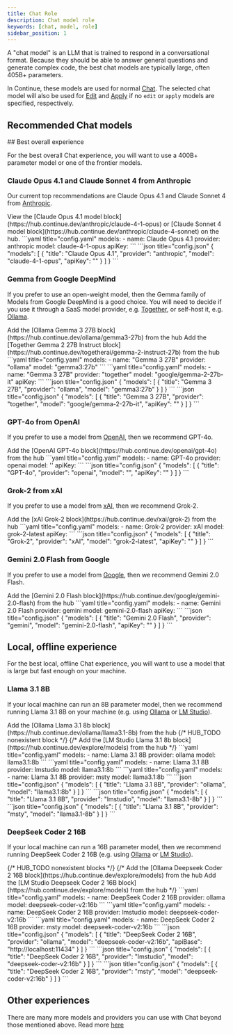 ```yaml
---
title: Chat Role
description: Chat model role
keywords: [chat, model, role]
sidebar_position: 1
---
```




A "chat model" is an LLM that is trained to respond in a conversational format. Because they should be able to answer general questions and generate complex code, the best chat models are typically large, often 405B+ parameters.

In Continue, these models are used for normal [Chat](../../features/chat/quick-start). The selected chat model will also be used for [Edit](../../features/edit/quick-start) and [Apply](./apply.mdx) if no `edit` or `apply` models are specified, respectively.

## Recommended Chat models

<ModelRecommendations role="chat_edit" />
## Best overall experience

For the best overall Chat experience, you will want to use a 400B+ parameter model or one of the frontier models.

### Claude Opus 4.1 and Claude Sonnet 4 from Anthropic

Our current top recommendations are Claude Opus 4.1 and Claude Sonnet 4 from [Anthropic](../model-providers/top-level/anthropic).

<Tabs>
  <Tab title="Hub">
  View the [Claude Opus 4.1 model block](https://hub.continue.dev/anthropic/claude-4-1-opus) or [Claude Sonnet 4 model block](https://hub.continue.dev/anthropic/claude-4-sonnet) on the hub.
  </Tab>
  <Tab title="YAML">
  ```yaml title="config.yaml"
  models:
    - name: Claude Opus 4.1
      provider: anthropic
      model: claude-4-1-opus
      apiKey: <YOUR_ANTHROPIC_API_KEY>
  ```
  </Tab>
  <Tab title="JSON">
  ```json title="config.json"
  {
    "models": [
      {
        "title": "Claude Opus 4.1",
        "provider": "anthropic",
        "model": "claude-4-1-opus",
        "apiKey": "<YOUR_ANTHROPIC_API_KEY>"
      }
    ]
  }
  ```
  </Tab>
</Tabs>

### Gemma from Google DeepMind

If you prefer to use an open-weight model, then the Gemma family of Models from Google DeepMind is a good choice. You will need to decide if you use it through a SaaS model provider, e.g. [Together](../model-providers/more/together), or self-host it, e.g. [Ollama](../model-providers/top-level/ollama).

<Tabs>
  <Tab title="Hub">
    <Tabs>
        <Tab title="Ollama">
        Add the [Ollama Gemma 3 27B block](https://hub.continue.dev/ollama/gemma3-27b) from the hub
        </Tab>
        <Tab title="Together">
        Add the [Together Gemma 2 27B Instruct block](https://hub.continue.dev/togetherai/gemma-2-instruct-27b) from the hub
        </Tab>
    </Tabs>
  </Tab>
  <Tab title="YAML">
    <Tabs>
        <Tab title="Ollama">
        ```yaml title="config.yaml"
        models:
          - name: "Gemma 3 27B"
            provider: "ollama"
            model: "gemma3:27b"
        ```
        </Tab>
        <Tab title="Together">
        ```yaml title="config.yaml"
        models:
          - name: "Gemma 3 27B"
            provider: "together"
            model: "google/gemma-2-27b-it"
            apiKey: <YOUR_TOGETHER_API_KEY>
        ```
        </Tab>
    </Tabs>
  </Tab>
  <Tab title="JSON">
    <Tabs>
        <Tab title="Ollama">
        ```json title="config.json"
        {
          "models": [
            {
              "title": "Gemma 3 27B",
              "provider": "ollama",
              "model": "gemma3:27b"
            }
          ]
        }
        ```
        </Tab>
        <Tab title="Together">
        ```json title="config.json"
        {
          "models": [
            {
              "title": "Gemma 3 27B",
              "provider": "together",
              "model": "google/gemma-2-27b-it",
              "apiKey": "<YOUR_TOGETHER_API_KEY>"
            }
          ]
        }
        ```
        </Tab>
    </Tabs>
  </Tab>
</Tabs>

### GPT-4o from OpenAI

If you prefer to use a model from [OpenAI](../model-providers/top-level/openai), then we recommend GPT-4o.

<Tabs>
    <Tab title="Hub">
    Add the [OpenAI GPT-4o block](https://hub.continue.dev/openai/gpt-4o) from the hub
    </Tab>
  <Tab title="YAML">
  ```yaml title="config.yaml"
  models:
    - name: GPT-4o
      provider: openai
      model: ''
      apiKey: <YOUR_OPENAI_API_KEY>
  ```
  </Tab>
  <Tab title="JSON">
  ```json title="config.json"
  {
    "models": [
      {
        "title": "GPT-4o",
        "provider": "openai",
        "model": "",
        "apiKey": "<YOUR_OPENAI_API_KEY>"
      }
    ]
  }
  ```
  </Tab>
</Tabs>

### Grok-2 from xAI

If you prefer to use a model from [xAI](../model-providers/more/xAI), then we recommend Grok-2.

<Tabs>
    <Tab title="Hub">
    Add the [xAI Grok-2 block](https://hub.continue.dev/xai/grok-2) from the hub
    </Tab>
  <Tab title="YAML">
  ```yaml title="config.yaml"
  models:
    - name: Grok-2
      provider: xAI
      model: grok-2-latest
      apiKey: <YOUR_XAI_API_KEY>
  ```
  </Tab>
  <Tab title="JSON">
  ```json title="config.json"
  {
    "models": [
      {
        "title": "Grok-2",
        "provider": "xAI",
        "model": "grok-2-latest",
        "apiKey": "<YOUR_XAI_API_KEY>"
      }
    ]
  }
  ```
  </Tab>
</Tabs>

### Gemini 2.0 Flash from Google

If you prefer to use a model from [Google](../model-providers/top-level/gemini), then we recommend Gemini 2.0 Flash.

<Tabs>
    <Tab title="Hub">
    Add the [Gemini 2.0 Flash block](https://hub.continue.dev/google/gemini-2.0-flash) from the hub
    </Tab>
  <Tab title="YAML">
  ```yaml title="config.yaml"
  models:
    - name: Gemini 2.0 Flash
      provider: gemini
      model: gemini-2.0-flash
      apiKey: <YOUR_GEMINI_API_KEY>
  ```
  </Tab>
  <Tab title="JSON">
  ```json title="config.json"
  {
    "models": [
      {
        "title": "Gemini 2.0 Flash",
        "provider": "gemini",
        "model": "gemini-2.0-flash",
        "apiKey": "<YOUR_GEMINI_API_KEY>"
      }
    ]
  }
  ```
  </Tab>
</Tabs>

## Local, offline experience

For the best local, offline Chat experience, you will want to use a model that is large but fast enough on your machine.

### Llama 3.1 8B

If your local machine can run an 8B parameter model, then we recommend running Llama 3.1 8B on your machine (e.g. using [Ollama](../model-providers/top-level/ollama) or [LM Studio](../model-providers/top-level/lmstudio)).

<Tabs>
  <Tab title="Hub">
    <Tabs>
        <Tab title="Ollama">
    Add the [Ollama Llama 3.1 8b block](https://hub.continue.dev/ollama/llama3.1-8b) from the hub
    </Tab>
    {/* HUB_TODO nonexistent block */}
    {/* <Tab title="LM Studio">
    Add the [LM Studio Llama 3.1 8b block](https://hub.continue.dev/explore/models) from the hub
    </Tab> */}
    </Tabs>
  </Tab>
  <Tab title="YAML">
    <Tabs>
      <Tab title="Ollama">
      ```yaml title="config.yaml"
      models:
        - name: Llama 3.1 8B
          provider: ollama
          model: llama3.1:8b
      ```
      </Tab>
      <Tab title="LM Studio">
      ```yaml title="config.yaml"
      models:
        - name: Llama 3.1 8B
          provider: lmstudio
          model: llama3.1:8b
      ```
      </Tab>
      <Tab title="Msty">
      ```yaml title="config.yaml"
      models:
        - name: Llama 3.1 8B
          provider: msty
          model: llama3.1:8b
      ```
      </Tab>
    </Tabs>
  </Tab>
  <Tab title="JSON">
    <Tabs>
      <Tab title="Ollama">
      ```json title="config.json"
      {
        "models": [
          {
            "title": "Llama 3.1 8B",
            "provider": "ollama",
            "model": "llama3.1:8b"
          }
        ]
      }
      ```
      </Tab>
      <Tab title="LM Studio">
      ```json title="config.json"
      {
        "models": [
          {
            "title": "Llama 3.1 8B",
            "provider": "lmstudio",
            "model": "llama3.1-8b"
          }
        ]
      }
      ```
      </Tab>
      <Tab title="Msty">
      ```json title="config.json"
      {
        "models": [
          {
            "title": "Llama 3.1 8B",
            "provider": "msty",
            "model": "llama3.1-8b"
          }
        ]
      }
      ```
      </Tab>
    </Tabs>
  </Tab>
</Tabs>

### DeepSeek Coder 2 16B

If your local machine can run a 16B parameter model, then we recommend running DeepSeek Coder 2 16B (e.g. using [Ollama](../model-providers/top-level/ollama) or [LM Studio](../model-providers/top-level/lmstudio)).

<Tabs>
  {/* HUB_TODO nonexistent blocks */}
  {/* <Tab title="Hub">
    <Tabs>
    <Tab title="Ollama">
    Add the [Ollama Deepseek Coder 2 16B block](https://hub.continue.dev/explore/models) from the hub
    </Tab>
    <Tab title="LM Studio">
    Add the [LM Studio Deepseek Coder 2 16B block](https://hub.continue.dev/explore/models) from the hub
    </Tab>
    </Tabs>
  </Tab> */}
  <Tab title="YAML">
    <Tabs>
        <Tab title="Ollama">
        ```yaml title="config.yaml"
        models:
          - name: DeepSeek Coder 2 16B
            provider: ollama
            model: deepseek-coder-v2:16b
        ```
        </Tab>
        <Tab title="LM Studio">
        ```yaml title="config.yaml"
        models:
          - name: DeepSeek Coder 2 16B
            provider: lmstudio
            model: deepseek-coder-v2:16b
        ```
        </Tab>
        <Tab title="Msty">
        ```yaml title="config.yaml"
        models:
          - name: DeepSeek Coder 2 16B
            provider: msty
            model: deepseek-coder-v2:16b
        ```
        </Tab>
    </Tabs>
  </Tab>
  <Tab title="JSON">
    <Tabs>
      <Tab title="Ollama">
      ```json title="config.json"
      {
        "models": [
          {
            "title": "DeepSeek Coder 2 16B",
            "provider": "ollama",
            "model": "deepseek-coder-v2:16b",
            "apiBase": "http://localhost:11434"
          }
        ]
      }
      ```
      </Tab>
      <Tab title="LM Studio">
      ```json title="config.json"
      {
        "models": [
          {
            "title": "DeepSeek Coder 2 16B",
            "provider": "lmstudio",
            "model": "deepseek-coder-v2:16b"
          }
        ]
      }
      ```
      </Tab>
      <Tab title="Msty">
      ```json title="config.json"
      {
        "models": [
          {
            "title": "DeepSeek Coder 2 16B",
            "provider": "msty",
            "model": "deepseek-coder-v2:16b"
          }
        ]
      }
      ```
      </Tab>
    </Tabs>
  </Tab>
</Tabs>

## Other experiences

There are many more models and providers you can use with Chat beyond those mentioned above. Read more [here](../model-roles/chat.mdx)
